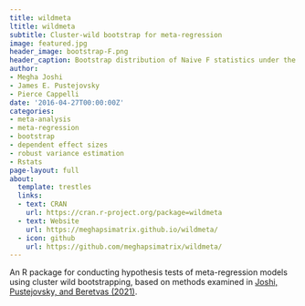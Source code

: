 ```yaml
---
title: wildmeta
ltitle: wildmeta
subtitle: Cluster-wild bootstrap for meta-regression
image: featured.jpg
header_image: bootstrap-F.png
header_caption: Bootstrap distribution of Naive F statistics under the null hypothesis.
author:
- Megha Joshi
- James E. Pustejovsky
- Pierce Cappelli
date: '2016-04-27T00:00:00Z'
categories:
- meta-analysis
- meta-regression
- bootstrap
- dependent effect sizes
- robust variance estimation
- Rstats
page-layout: full
about:
  template: trestles
  links:
  - text: CRAN
    url: https://cran.r-project.org/package=wildmeta
  - text: Website
    url: https://meghapsimatrix.github.io/wildmeta/
  - icon: github
    url: https://github.com/meghapsimatrix/wildmeta/
---
```


An R package for conducting hypothesis tests of meta-regression models using cluster wild bootstrapping, based on methods examined in [Joshi, Pustejovsky, and Beretvas (2021)](/publication/cluster-wild-bootstrap-for-meta-analysis/).

